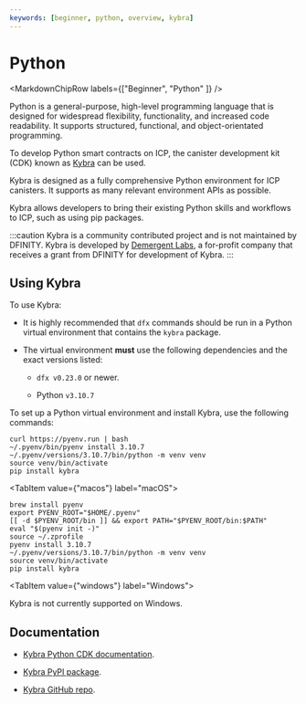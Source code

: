 ```yaml
---
keywords: [beginner, python, overview, kybra]
---
```



# Python

<MarkdownChipRow labels={["Beginner", "Python" ]} />

Python is a general-purpose, high-level programming language that is designed for widespread flexibility, functionality, and increased code readability. It supports structured, functional, and object-orientated programming.

To develop Python smart contracts on ICP, the canister development kit (CDK) known as [Kybra](https://demergent-labs.github.io/kybra/kybra.html) can be used.

Kybra is designed as a fully comprehensive Python environment for ICP canisters. It supports as many relevant environment APIs as possible.

Kybra allows developers to bring their existing Python skills and workflows to ICP, such as using pip packages.

:::caution
Kybra is a community contributed project and is not maintained by DFINITY. Kybra is developed by [Demergent Labs](https://github.com/demergent-labs), a for-profit company that receives a grant from DFINITY for development of Kybra.
:::

## Using Kybra

To use Kybra:

- It is highly recommended that `dfx` commands should be run in a Python virtual environment that contains the `kybra` package.

- The virtual environment **must** use the following dependencies and the exact versions listed:

    - `dfx v0.23.0` or newer.

    - Python `v3.10.7`

To set up a Python virtual environment and install Kybra, use the following commands:

<AdornedTabs>
<TabItem value={"linux"} label="Linux">

```
curl https://pyenv.run | bash
~/.pyenv/bin/pyenv install 3.10.7
~/.pyenv/versions/3.10.7/bin/python -m venv venv
source venv/bin/activate
pip install kybra
```

</TabItem>

<TabItem value={"macos"} label="macOS">

```
brew install pyenv
export PYENV_ROOT="$HOME/.pyenv"
[[ -d $PYENV_ROOT/bin ]] && export PATH="$PYENV_ROOT/bin:$PATH"
eval "$(pyenv init -)"
source ~/.zprofile
pyenv install 3.10.7
~/.pyenv/versions/3.10.7/bin/python -m venv venv
source venv/bin/activate
pip install kybra
```

</TabItem>

<TabItem value={"windows"} label="Windows">

Kybra is not currently supported on Windows. 

</TabItem>
</AdornedTabs>

## Documentation

- [Kybra Python CDK documentation](https://demergent-labs.github.io/kybra/).

- [Kybra PyPI package](https://pypi.org/project/kybra/).

- [Kybra GitHub repo](https://github.com/demergent-labs/kybra).
